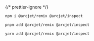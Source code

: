 
{/* prettier-ignore */}
<SelectableContent client:load syncKey="packageManager" frameworkSwitcher>
  <div slot="npm" slotIdx="1">

```sh
npm i @arcjet/remix @arcjet/inspect
```

</div>

  <div slot="pnpm" slotIdx="2">

```sh
pnpm add @arcjet/remix @arcjet/inspect
```

  </div>
  <div slot="yarn" slotIdx="3">

```sh
yarn add @arcjet/remix @arcjet/inspect
```

  </div>
</SelectableContent>
